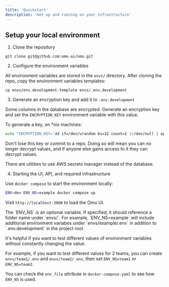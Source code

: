 ```yaml
---
title: 'Quickstart'
description: 'Get up and running on your infrastructure'
---
```


## Setup your local environment

1. Clone the repository
```
git clone git@github.com:omo-ai/omo.git
```

2. Configure the environment variables

All environment variables are stored in the `envs/` directory. 
After cloning the repo, copy the environment variables templates:

```
cp envs/env.development.template envs/.env.development
```

3. Generate an encryption key and add it to `.env.development`

Some columns in the database are encrypted. Generate an encryption key
and set the `ENCRYPTION_KEY` environment variable with this value. 

To generate a key, on *nix machines:

```sh
echo "ENCRYPTION_KEY=`dd if=/dev/urandom bs=32 count=1 2>/dev/null | openssl base64`" >> envs/.env.development
```
<Warning>Don't lose this key or commit to a repo. Doing so will mean you can no longer
decrypt values, and if anyone else gains access to it they can decrypt values.</Warning>

<Info>There are utilities to use AWS secrets manager instead of the database.</Info>

4. Starting the UI, API, and required infrastructure

Use `docker compose` to start the environment locally:

```sh
ENV=dev ENV_NS=example docker compose up
```

Visit `http://localhost:3000` to load the Omo UI.

<Info>
The `ENV_NS` is an optional variable. If specified, it should reference a folder name under `envs/`. For example, `ENV_NS=example` will include additional environment variabes under `envs/example/.env` in addition to `.env.development` in the project root. 

It's helpful if you want to test different values of environment variables without constantly
changing the value.

For example, if you want to test different values for 2 teams, you can create `envs/team1/.env` and `envs/team2/.env`, then set `ENV_NS=team1` or `ENV_NS=team2`.

You can check the `env_file` attribute in `docker-compose.yaml` to see how `ENV_NS` is used. 
</Info>

